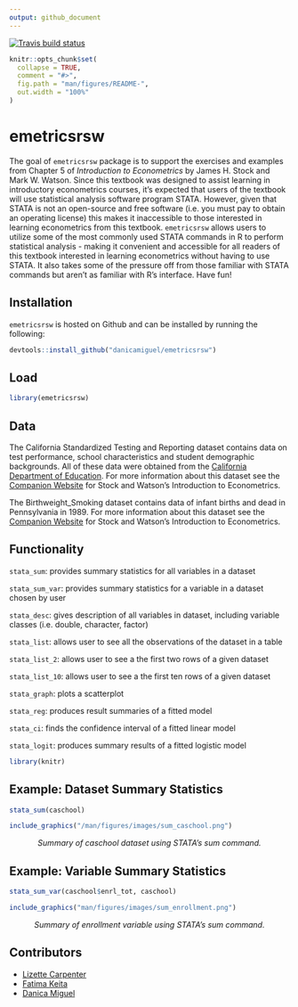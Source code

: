 ```yaml
---
output: github_document
---
```


<!-- README.md is generated from README.Rmd. Please edit that file -->
<!-- badges: start -->
[![Travis build status](https://travis-ci.org/danicamiguel/emetricsrsw.svg?branch=master)](https://travis-ci.org/danicamiguel/emetricsrsw)
<!-- badges: end -->

```r
knitr::opts_chunk$set(
  collapse = TRUE,
  comment = "#>",
  fig.path = "man/figures/README-",
  out.width = "100%"
)
```

# emetricsrsw

The goal of `emetricsrsw` package is to support the exercises and examples from Chapter 5 of *Introduction to Econometrics* by James H. Stock and Mark W. Watson. Since this textbook was designed to assist learning in introductory econometrics courses, it's expected that users of the textbook will use statistical analysis software program STATA. However, given that STATA is not an open-source and free software (i.e. you must pay to obtain an operating license) this makes it inaccessible to those interested in learning econometrics from this textbook. `emetricsrsw` allows users to utilize some of the most commonly used STATA commands in R to perform statistical analysis - making it convenient and accessible for all readers of this textbook interested in learning econometrics without having to use STATA. It also takes some of the pressure off from those familiar with STATA commands but aren't as familiar with R's interface. Have fun!

## Installation

`emetricsrsw` is hosted on Github and can be installed by running the following: 
```r
devtools::install_github("danicamiguel/emetricsrsw")
```

## Load

```r
library(emetricsrsw)
```

## Data

The California Standardized Testing and Reporting dataset contains data on test performance, school characteristics and student demographic backgrounds. All of these data were obtained from the [California Department of Education](http://www.cde.ca.gov). For more information about this dataset see the [Companion Website](https://wps.pearsoned.com/aw_stock_ie_3/178/45691/11696965.cw/index.html) for Stock and Watson's Introduction to Econometrics. 

The Birthweight_Smoking dataset contains data of infant births and dead in Pennsylvania in 1989. For more information about this dataset see the [Companion Website](https://wps.pearsoned.com/aw_stock_ie_3/178/45691/11696965.cw/index.html) for Stock and Watson's Introduction to Econometrics. 

## Functionality

`stata_sum`: provides summary statistics for all variables in a dataset

`stata_sum_var`: provides summary statistics for a variable in a dataset chosen by user

`stata_desc`: gives description of all variables in dataset, including variable classes (i.e. double, character, factor)

`stata_list`: allows user to see all the observations of the dataset in a table

`stata_list_2`: allows user to see a the first two rows of a given dataset

`stata_list_10`: allows user to see a the first ten rows of a given dataset

`stata_graph`: plots a scatterplot

`stata_reg`: produces result summaries of a fitted model

`stata_ci`: finds the confidence interval of a fitted linear model

`stata_logit`: produces summary results of a fitted logistic model


```r
library(knitr)
```

## Example: Dataset Summary Statistics 
```r
stata_sum(caschool)
```

```r
include_graphics("/man/figures/images/sum_caschool.png")
```

<center> _Summary of caschool dataset using STATA's *sum* command._ </center>

## Example: Variable Summary Statistics 
```r
stata_sum_var(caschool$enrl_tot, caschool)
```

```r
include_graphics("man/figures/images/sum_enrollment.png")
```

<center> _Summary of enrollment variable using STATA's *sum* command._ </center>

## Contributors

- [Lizette Carpenter](https://github.com/lcarpenter20)
- [Fatima Keita](https://github.com/fatimak98)
- [Danica Miguel](https://github.com/danicamiguel)
